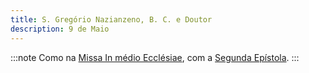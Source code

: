 ```yaml
---
title: S. Gregório Nazianzeno, B. C. e Doutor
description: 9 de Maio
---
```


:::note
Como na [Missa In médio Ecclésiae](/missal/comum/13doutores), com a [Segunda Epístola](/missal/comum/13doutores#epístola2).
:::
